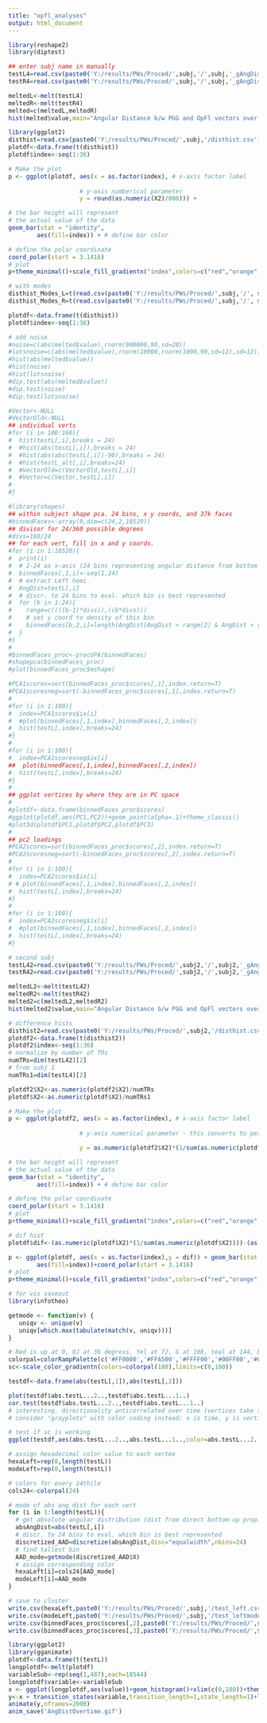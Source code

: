 ---
title: "opfl_analyses"
output: html_document
---

```{r}
library(reshape2)
library(diptest)

## enter subj name in manually
testL4=read.csv(paste0('Y:/results/PWs/Proced/',subj,'/',subj,'_gAngDist_Masked4_L.csv'))
testR4=read.csv(paste0('Y:/results/PWs/Proced/',subj,'/',subj,'_gAngDist_Masked4_R.csv'))

```

```{r}
meltedL<-melt(testL4)
meltedR<-melt(testR4)
melted=c(meltedL,meltedR)
hist(melted$value,main="Angular Distance b/w PGG and OpFl vectors over vertices over all TRs",xlab = "Distance (Degrees)")
```
```{r}
library(ggplot2)
disthist=read.csv(paste0('Y:/results/PWs/Proced/',subj,'/disthist.csv'),header=F)
plotdf<-data.frame(t(disthist))
plotdf$index<-seq(1:36)

# Make the plot
p <- ggplot(plotdf, aes(x = as.factor(index), # x-axis factor label
					
					# y-axis numberical parameter
					y = round(as.numeric(X2)/800))) +	

# the bar height will represent
# the actual value of the data
geom_bar(stat = "identity",
		aes(fill=index)) + # define bar color

# define the polar coordinate
coord_polar(start = 3.1416)
# plot
p+theme_minimal()+scale_fill_gradientn("index",colors=c("red","orange","yellow","green","cyan","blue","cyan","green","yellow","orange","red"))+scale_y_continuous(breaks=seq(90,590,by=10))+ylim(-510,650)+theme(panel.grid.major=element_line(colour="black"),panel.grid.minor=element_line(colour="black"))

# with modes
disthist_Modes_L=t(read.csv(paste0('Y:/results/PWs/Proced/',subj,'/', subj, '_AngDistFacial_360ModesL.csv'),header=F))
disthist_Modes_R=t(read.csv(paste0('Y:/results/PWs/Proced/',subj,'/', subj, '_AngDistFacial_360ModesR.csv'),header=F))

plotdf<-data.frame(t(disthist))
plotdf$index<-seq(1:36)
```

```{r}
# add noise
#noise=c(abs(melted$value),rnorm(900000,90,sd=20))
#lotsnoise=c(abs(melted$value),rnorm(10000,rnorm(1000,90,sd=12),sd=12))
#hist(abs(melted$value))
#hist(noise)
#hist(lotsnoise)
#dip.test(abs(melted$value))
#dip.test(noise)
#dip.test(lotsnoise)
```

```{r}
#Vector<-NULL
#VectorOld<-NULL
## individual verts
#for (i in 100:160){
#  hist(testL[,i],breaks = 24)
#  #hist(abs(testL[,i]),breaks = 24)
#  #hist(abs(abs(testL[,i])-90),breaks = 24)
#  #hist(testL_alt[,i],breaks=24)
#  #VectorOld=c(VectorOld,testL[,i])
#  #Vector=c(Vector,testL[,i])
#  
#}

```

```{r}
#library(shapes)
## within subject shape pca. 24 bins, x y coords, and 37k faces
#binnedFaces<-array(0,dim=c(24,2,18520))
## divisor for 24/360 possible degrees
#divs=180/24
## for each vert, fill in x and y coords.
#for (i in 1:18520){
#  print(i)
#  # 2-24 as x-axis (24 bins representing angular distance from bottom up prop)
#  binnedFaces[,1,i]<-seq(1,24)
#  # extract Left hemi
#  AngDist=testL[,i]
#  # discr. to 24 bins to eval. which bin is best represented
#  for (b in 1:24){
#    range=c((((b-1)*divs)),((b*divs)))
#    # set y coord to density of this bin
#    binnedFaces[b,2,i]=length(AngDist[AngDist < range[2] & AngDist > range[1]])/2
#  }
#}
#
#binnedFaces_proc<-procGPA(binnedFaces)
#shapepca(binnedFaces_proc)
#plot(binnedFaces_proc$mshape)
```

```{r}

#PCA1scores=sort(binnedFaces_proc$scores[,1],index.return=T)
#PCA1scoresneg=sort(-binnedFaces_proc$scores[,1],index.return=T)
#
#for (i in 1:100){
#  index=PCA1scores$ix[i]
#  #plot(binnedFaces[,1,index],binnedFaces[,2,index])
#  hist(testL[,index],breaks=24)
#}
#
#for (i in 1:100){
#  index=PCA1scoresneg$ix[i]
##  plot(binnedFaces[,1,index],binnedFaces[,2,index])
#  hist(testL[,index],breaks=24)
#}
#
## ggplot vertices by where they are in PC space
#
#plotdf<-data.frame(binnedFaces_proc$scores)
#ggplot(plotdf,aes(PC1,PC2))+geom_point(alpha=.1)+theme_classic()
#plot3d(plotdf$PC1,plotdf$PC2,plotdf$PC3)
#
## pc2 loadings
#PCA2scores=sort(binnedFaces_proc$scores[,2],index.return=T)
#PCA2scoresneg=sort(-binnedFaces_proc$scores[,2],index.return=T)
#
#for (i in 1:100){
#  index=PCA2scores$ix[i]
# # plot(binnedFaces[,1,index],binnedFaces[,2,index])
#  hist(testL[,index],breaks=24)
#}
#
#for (i in 1:100){
#  index=PCA2scoresneg$ix[i]
#  #plot(binnedFaces[,1,index],binnedFaces[,2,index]) 
#  hist(testL[,index],breaks=24)
#}
```

```{r}
# second subj
testL42=read.csv(paste0('Y:/results/PWs/Proced/',subj2,'/',subj2,'_gAngDist_Masked4_L.csv'))
testR42=read.csv(paste0('Y:/results/PWs/Proced/',subj2,'/',subj2,'_gAngDist_Masked4_R.csv'))

```

```{r}
meltedL2<-melt(testL42)
meltedR2<-melt(testR42)
melted2=c(meltedL2,meltedR2)
hist(melted2$value,main="Angular Distance b/w PGG and OpFl vectors over vertices over all TRs",xlab = "Distance (Degrees)")
```

```{r}
# difference hists
disthist2=read.csv(paste0('Y:/results/PWs/Proced/',subj2,'/disthist.csv'),header=F)
plotdf2<-data.frame(t(disthist2))
plotdf2$index<-seq(1:36)
# normalize by number of TRs
numTRs=dim(testL42)[2]
# from subj 1
numTRs1=dim(testL4)[2]

plotdf2$X2<-as.numeric(plotdf2$X2)/numTRs
plotdf$X2<-as.numeric(plotdf$X2)/numTRs1

# Make the plot
p <- ggplot(plotdf2, aes(x = as.factor(index), # x-axis factor label
					
					# y-axis numerical parameter - this converts to percent of TRs observed in that direction

					y = as.numeric(plotdf2$X2)*(1/sum(as.numeric(plotdf2$X2))))) +	

# the bar height will represent
# the actual value of the data
geom_bar(stat = "identity",
		aes(fill=index)) + # define bar color

# define the polar coordinate
coord_polar(start = 3.1416)
# plot
p+theme_minimal()+scale_fill_gradientn("index",colors=c("red","orange","yellow","green","cyan","blue","cyan","green","yellow","orange","red"))+theme(panel.grid.major=element_line(colour="black"),panel.grid.minor=element_line(colour="black"))+ylim(-.01,.036)

# dif hist
plotdf$dif<-(as.numeric(plotdf$X2)*(1/sum(as.numeric(plotdf$X2))))-(as.numeric(plotdf2$X2)*(1/sum(as.numeric(plotdf2$X2))))

p <- ggplot(plotdf, aes(x = as.factor(index),y = dif)) + geom_bar(stat = "identity",
		aes(fill=index))+coord_polar(start = 3.1416)
# plot
p+theme_minimal()+scale_fill_gradientn("index",colors=c("red","orange","yellow","green","cyan","blue","cyan","green","yellow","orange","red"))+theme(panel.grid.major=element_line(colour="black"),panel.grid.minor=element_line(colour="black"))+ylim(-.0035,.0035)


```


```{r}
# for vis saveout
library(infotheo)

getmode <- function(v) {
   uniqv <- unique(v)
   uniqv[which.max(tabulate(match(v, uniqv)))]
}

# Red is up at 0, OJ at 36 degress, Yel at 72, G at 108, teal at 144, blue is down at 180
colorpal=colorRampPalette(c('#FF0000','#FFA500','#FFFF00','#00FF00','#00FFFF','#0000FF'))
sc<-scale_color_gradientn(colors=colorpal(180),limits=c(0,180))

testdf<-data.frame(abs(testL[,1]),abs(testL[,2]))

plot(testdf$abs.testL...2..,testdf$abs.testL...1..)
cor.test(testdf$abs.testL...2..,testdf$abs.testL...1..)
# interesting. directionality anticorrelated over time (vertices take turns traveling up and down hierarchy)
# consider "grayplots" with color coding instead: x is time, y is vertices org. by PG, orientation is color-coded as above.

# test if sc is working
ggplot(testdf,aes(abs.testL...2..,abs.testL...1..,color=abs.testL...2..))+geom_point(size=4,alpha=.7)+sc+theme_classic()

# assign hexadecimal color value to each vertex
hexaLeft=rep(0,length(testL))
modeLeft=rep(0,length(testL))

# colors for every 24thile
cols24<-colorpal(24)

# mode of abs ang dist for each vert
for (i in 1:length(testL)){
  # get absolute angular distribution (dist from direct bottom-up prop.)
  absAngDist=abs(testL[,i])
  # discr. to 24 bins to eval. which bin is best represented
  discretized_AAD=discretize(absAngDist,disc="equalwidth",nbins=24)
  # find tallest bin
  AAD_mode=getmode(discretized_AAD$X)
  # assign corresponding color
  hexaLeft[i]=cols24[AAD_mode]
  modeLeft[i]=AAD_mode
}

# save to cluster
write.csv(hexaLeft,paste0('Y:/results/PWs/Proced/',subj,'/test_left.csv'))
write.csv(modeLeft,paste0('Y:/results/PWs/Proced/',subj,'/test_leftmode.csv'))
write.csv(binnedFaces_proc$scores[,2],paste0('Y:/results/PWs/Proced/',subj,'/test_PC1.csv'))
write.csv(binnedFaces_proc$scores[,3],paste0('Y:/results/PWs/Proced/',subj,'/test_PC2.csv'))

```


```{r}
library(ggplot2)
library(gganimate)
plotdf<-data.frame(t(testL))
longplotdf<-melt(plotdf)
variableSub<-rep(seq(1,487),each=18544)
longplotdf$variable<-variableSub
x <- ggplot(longplotdf,aes(value))+geom_histogram()+xlim(c(0,180))+theme_minimal()
y<-x + transition_states(variable,transition_length=1,state_length=1)+labs(title = "TR # {closest_state}")
animate(y,nframes=2000)
anim_save('AngDistOvertime.gif')
```

```{r}

```